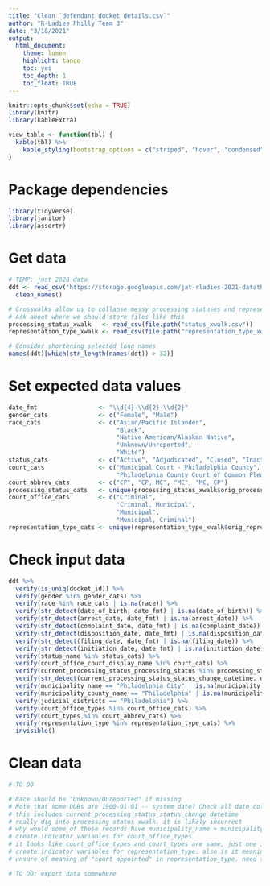 ```yaml
---
title: "Clean `defendant_docket_details.csv`"
author: "R-Ladies Philly Team 3"
date: "3/18/2021"
output:
  html_document:
    theme: lumen
    highlight: tango
    toc: yes
    toc_depth: 1
    toc_float: TRUE
---
```


```r
knitr::opts_chunk$set(echo = TRUE)
library(knitr)
library(kableExtra)

view_table <- function(tbl) {
  kable(tbl) %>%
    kable_styling(bootstrap_options = c("striped", "hover", "condensed", "responsive"), full_width = FALSE)
}
```

# Package dependencies

```r
library(tidyverse)
library(janitor)
library(assertr)
```

# Get data

```r

# TEMP: just 2020 data
ddt <- read_csv("https://storage.googleapis.com/jat-rladies-2021-datathon/defendant_docket_details_2020.csv") %>%
  clean_names()

# Crosswalks allow us to collapse messy processing statuses and representation types
# Ask about where we should store files like this
processing_status_xwalk   <- read_csv(file.path("status_xwalk.csv"))
representation_type_xwalk <- read_csv(file.path("representation_type_xwalk.csv"))

# Consider shortening selected long names
names(ddt)[which(str_length(names(ddt)) > 32)]
```

# Set expected data values

```r
date_fmt                 <- "\\d{4}-\\d{2}-\\d{2}"
gender_cats              <- c("Female", "Male")
race_cats                <- c("Asian/Pacific Islander",
                              "Black",
                              "Native American/Alaskan Native",
                              "Unknown/Unreported",
                              "White")
status_cats              <- c("Active", "Adjudicated", "Closed", "Inactive")
court_cats               <- c("Municipal Court - Philadelphia County",
                              "Philadelphia County Court of Common Pleas")
court_abbrev_cats        <- c("CP", "CP, MC", "MC", "MC, CP")
processing_status_cats   <- unique(processing_status_xwalk$orig_processing_status)
court_office_cats        <- c("Criminal",
                              "Criminal, Municipal",
                              "Municipal",
                              "Municipal, Criminal")
representation_type_cats <- unique(representation_type_xwalk$orig_representation_type)
```

# Check input data

```r
ddt %>%
  verify(is_uniq(docket_id)) %>%
  verify(gender %in% gender_cats) %>%
  verify(race %in% race_cats | is.na(race)) %>%
  verify(str_detect(date_of_birth, date_fmt) | is.na(date_of_birth)) %>%
  verify(str_detect(arrest_date, date_fmt) | is.na(arrest_date)) %>%
  verify(str_detect(complaint_date, date_fmt) | is.na(complaint_date)) %>%
  verify(str_detect(disposition_date, date_fmt) | is.na(disposition_date)) %>%
  verify(str_detect(filing_date, date_fmt) | is.na(filing_date)) %>%
  verify(str_detect(initiation_date, date_fmt) | is.na(initiation_date)) %>%
  verify(status_name %in% status_cats) %>%
  verify(court_office_court_display_name %in% court_cats) %>%
  verify(current_processing_status_processing_status %in% processing_status_cats | is.na(current_processing_status_processing_status)) %>%
  verify(str_detect(current_processing_status_status_change_datetime, date_fmt)) %>%
  verify(municipality_name == "Philadelphia City" | is.na(municipality_name)) %>%
  verify(municipality_county_name == "Philadelphia" | is.na(municipality_county_name)) %>%
  verify(judicial_districts == "Philadelphia") %>%
  verify(court_office_types %in% court_office_cats) %>%
  verify(court_types %in% court_abbrev_cats) %>%
  verify(representation_type %in% representation_type_cats) %>%
  invisible()

```

# Clean data

```r
# TO DO

# Race should be "Unknown/Unreported" if missing
# Note that some DOBs are 1900-01-01 -- system date? Check all date columns for unexpected values. Set to NA if weird. and/or check with JAT about them
# this includes current_processing_status_status_change_datetime
# really dig into processing status xwalk. it is likely incorrect
# why would some of these records have municipality_name + municipality_county_name NA? Should we keep these records?
# create indicator variables for court_office_types
# it looks like court_office_types and court_types are same, just one is abbreviated -- verify this!
# create indicator variables for representation_type. also is it meaningful to have sum of representation types?
# unsure of meaning of "court appointed" in representation_type. need to talk to someone from JAT.
```

```r
# TO DO: export data somewhere
```

